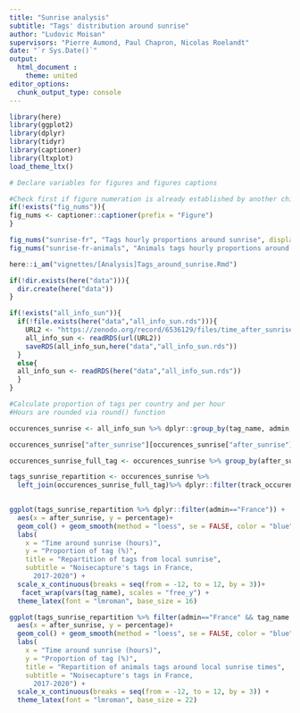 ```yaml
---
title: "Sunrise analysis"
subtitle: "Tags' distribution around sunrise"
author: "Ludovic Moisan"
supervisors: "Pierre Aumond, Paul Chapron, Nicolas Roelandt"
date: "`r Sys.Date()`"
output: 
  html_document :
    theme: united
editor_options: 
  chunk_output_type: console
---
```


<!-- This file is for the calculation, plotting and analysis of the distribution of tags around their local sunrise. -->

```r

library(here)
library(ggplot2)
library(dplyr)
library(tidyr)
library(captioner)
library(ltxplot)
load_theme_ltx()

```

```r

# Declare variables for figures and figures captions

#Check first if figure numeration is already established by another child document to keep tracks of precedent numerations
if(!exists("fig_nums")){
fig_nums <- captioner::captioner(prefix = "Figure")
}

fig_nums("sunrise-fr", "Tags hourly proportions around sunrise", display = FALSE)
fig_nums("sunrise-fr-animals", "Animals tags hourly proportions around sunrise", display = FALSE)

```

```r

here::i_am("vignettes/[Analysis]Tags_around_sunrise.Rmd")

if(!dir.exists(here("data"))){
  dir.create(here("data"))
}

if(!exists("all_info_sun")){
  if(!file.exists(here("data","all_info_sun.rds"))){
    URL2 <- "https://zenodo.org/record/6536129/files/time_after_sunrise.rds?download=1"
    all_info_sun <- readRDS(url(URL2))
    saveRDS(all_info_sun,here("data","all_info_sun.rds"))
  }
  else{
  all_info_sun <- readRDS(here("data","all_info_sun.rds"))
  }
}

```

```r
#Calculate proportion of tags per country and per hour
#Hours are rounded via round() function

occurences_sunrise <- all_info_sun %>% dplyr::group_by(tag_name, admin,  after_sunrise = as.numeric(round(after_sunrise))) %>% dplyr::count(name = "track_occurence")

occurences_sunrise["after_sunrise"][occurences_sunrise["after_sunrise"] == -13] <- 12

occurences_sunrise_full_tag <- occurences_sunrise %>% group_by(after_sunrise, admin) %>% dplyr::summarise(total = sum(track_occurence))

tags_sunrise_repartition <- occurences_sunrise %>% 
  left_join(occurences_sunrise_full_tag)%>% dplyr::filter(track_occurence>0)  %>% mutate(percentage = track_occurence * 100 / total)
    
```

```r

ggplot(tags_sunrise_repartition %>% dplyr::filter(admin=="France")) +
  aes(x = after_sunrise, y = percentage)+
  geom_col() + geom_smooth(method = "loess", se = FALSE, color = "blue")  +
  labs(
    x = "Time around sunrise (hours)",
    y = "Proportion of tag (%)",
    title = "Repartition of tags from local sunrise",
    subtitle = "Noisecapture's tags in France,
      2017-2020") +
  scale_x_continuous(breaks = seq(from = -12, to = 12, by = 3))+
   facet_wrap(vars(tag_name), scales = "free_y") +
  theme_latex(font = "lmroman", base_size = 16)

```

```r

ggplot(tags_sunrise_repartition %>% filter(admin=="France" && tag_name =="animals")) +
  aes(x = after_sunrise, y = percentage)+
  geom_col() + geom_smooth(method = "loess", se = FALSE, color = "blue")  +
  labs(
    x = "Time around sunrise (hours)",
    y = "Proportion of tag (%)",
    title = "Repartition of animals tags around local sunrise times",
    subtitle = "Noisecapture's tags in France,
      2017-2020") +
  scale_x_continuous(breaks = seq(from = -12, to = 12, by = 3)) +
  theme_latex(font = "lmroman", base_size = 22)
  
```
